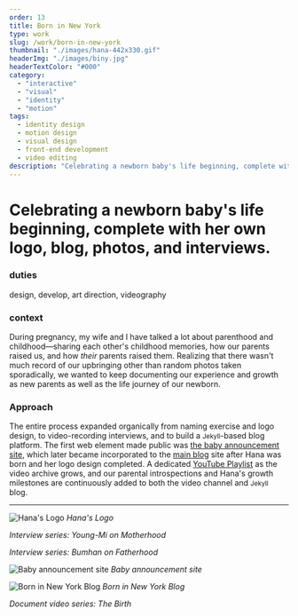 ```yaml
---
order: 13
title: Born in New York
type: work
slug: /work/born-in-new-york
thumbnail: "./images/hana-442x330.gif"
headerImg: "./images/biny.jpg"
headerTextColor: "#000"
category:
  - "interactive"
  - "visual"
  - "identity"
  - "motion"
tags:
  - identity design
  - motion design
  - visual design
  - front-end development
  - video editing
description: "Celebrating a newborn baby's life beginning, complete with her own logo, blog, photos, and interviews."
---
```



# Celebrating a newborn baby's life beginning, complete with her own logo, blog, photos, and interviews.

<section class="portfolioDetail">

### duties

design, develop, art direction, videography

</section>

<section class="portfolioDetail">

### context

During pregnancy, my wife and I have talked a lot about parenthood and childhood&mdash;sharing each other's childhood memories, how our parents raised us, and how _their_ parents raised them. Realizing that there wasn't much record of our upbringing other than random photos taken sporadically, we wanted to keep documenting our experience and growth as new parents as well as the life journey of our newborn.

</section>

<section class="portfolioDetail">

### Approach

The entire process expanded organically from naming exercise and logo design, to video-recording interviews, and to build a <small>Jekyll</small>-based blog platform. The first web element made public was [the baby announcement site](https://borninnewyork.net/announcement-2017/en/), which later became incorporated to the [main blog](https://borninnewyork.net/) site after Hana was born and her logo design completed. A dedicated [YouTube Playlist](https://www.youtube.com/playlist?list=PLCtFYoUrd_dDqhjPGje6U1m9cOdXxxwXG) as the video archive grows, and our parental introspections and Hana's growth milestones are continuously added to both the video channel and <small>Jekyll</small> blog.

</section>

<ButtonContainer>
  <SimpleButton
    cta="Launch Site"
    link="https://borninnewyork.net/"
    color="var(--green500)"
  />
  <SimpleButton
    cta="View GitHub Repo"
    link="https://github.com/baadaa/born-in-new-york"
    color="var(--green500)"
  />
</ButtonContainer>

---

![Hana's Logo](./images/hana-442x330.gif)
_Hana's Logo_

<EmbedVideo
  aspectRatioPadding="53.4%"
  videoChannel="youtube"
  videoId="Cu4ZyeColoc"
/>

_Interview series: Young-Mi on Motherhood_

<EmbedVideo
  aspectRatioPadding="53.4%"
  videoChannel="youtube"
  videoId="d62ZWZirF5g"
/>

_Interview series: Bumhan on Fatherhood_

![Baby announcement site](./images/announcement-2017-big.gif)
_Baby announcement site_

![Born in New York Blog](./images/biny-site-big.gif)
_Born in New York Blog_

<EmbedVideo
  aspectRatioPadding="53.4%"
  videoChannel="youtube"
  videoId="PSaQuMJvFNg"
/>

_Document video series: The Birth_
